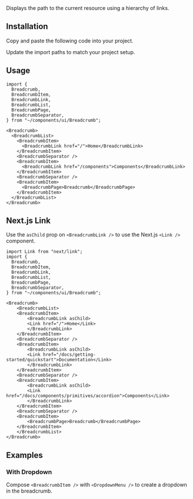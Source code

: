 
<Title>Breadcrumb</Title>
<Description>Displays the path to the current resource using a hierarchy of links.</Description>
<ComponentPreview id="breadcrumb" />

## Installation
<Steps>

<StepTitle>Copy and paste the following code into your project.</StepTitle>
<StepContent>
<FileSource id="breadcrumb" />
</StepContent>

<StepTitle>Update the import paths to match your project setup.</StepTitle>

</Steps>

## Usage
```tsx
import {
  Breadcrumb,
  BreadcrumbItem,
  BreadcrumbLink,
  BreadcrumbList,
  BreadcrumbPage,
  BreadcrumbSeparator,
} from "~/components/ui/Breadcrumb";
```
```tsx
<Breadcrumb>
  <BreadcrumbList>
    <BreadcrumbItem>
      <BreadcrumbLink href="/">Home</BreadcrumbLink>
    </BreadcrumbItem>
    <BreadcrumbSeparator />
    <BreadcrumbItem>
      <BreadcrumbLink href="/components">Components</BreadcrumbLink>
    </BreadcrumbItem>
    <BreadcrumbSeparator />
    <BreadcrumbItem>
      <BreadcrumbPage>Breadcrumb</BreadcrumbPage>
    </BreadcrumbItem>
  </BreadcrumbList>
</Breadcrumb>
```

## Next.js Link
Use the `asChild` prop on `<BreadcrumbLink />` to use the Next.js `<Link />` component.
```tsx
import Link from "next/link";
import {
  Breadcrumb,
  BreadcrumbItem,
  BreadcrumbLink,
  BreadcrumbList,
  BreadcrumbPage,
  BreadcrumbSeparator,
} from "~/components/ui/Breadcrumb";
```
```tsx
<Breadcrumb>
    <BreadcrumbList>
    <BreadcrumbItem>
        <BreadcrumbLink asChild>
        <Link href="/">Home</Link>
        </BreadcrumbLink>
    </BreadcrumbItem>
    <BreadcrumbSeparator />
    <BreadcrumbItem>
        <BreadcrumbLink asChild>
        <Link href="/docs/getting-started/quickstart">Documentation</Link>
        </BreadcrumbLink>
    </BreadcrumbItem>
    <BreadcrumbSeparator />
    <BreadcrumbItem>
        <BreadcrumbLink asChild>
        <Link href="/docs/components/primitives/accordion">Components</Link>
        </BreadcrumbLink>
    </BreadcrumbItem>
    <BreadcrumbSeparator />
    <BreadcrumbItem>
        <BreadcrumbPage>Breadcrumb</BreadcrumbPage>
    </BreadcrumbItem>
    </BreadcrumbList>
</Breadcrumb>
```

## Examples

### With Dropdown
Compose `<BreadcrumbItem />` with `<DropdownMenu />` to create a dropdown in the breadcrumb.

<ComponentPreview id="breadcrumb" />

<Footer previousLabel="Badge" previousHref="/docs/components/primitives/badge" nextLabel="Button" nextHref="/docs/components/primitives/button" />